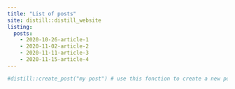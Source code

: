 ```yaml
---
title: "List of posts"
site: distill::distill_website
listing: 
  posts:
    - 2020-10-26-article-1
    - 2020-11-02-article-2
    - 2020-11-11-article-3
    - 2020-11-15-article-4
---
```


```r
#distill::create_post("my post") # use this fonction to create a new post
```

